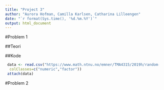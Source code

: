 ```yaml
---
title: "Project 3"
author: "Aurora Hofman, Camilla Karlsen, Catharina Lilleengen"
date: "`r format(Sys.time(), '%d.%m.%Y')`"
output: html_document
---
```


#Problem 1 

##Teori

##Kode

```r
 data <- read.csv("https://www.math.ntnu.no/emner/TMA4315/2019h/random-intercept.csv",
  colClasses=c("numeric","factor"))
 attach(data)
```

#Problem 2